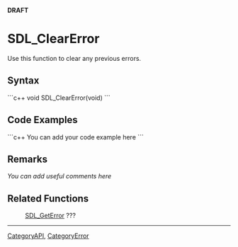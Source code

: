 <!-- pragma section-numbers off -->
<!-- pragma disable-camelcase -->
'''DRAFT'''

= SDL_ClearError =
Use this function to clear any previous errors.


== Syntax ==
```c++
void SDL_ClearError(void)
```

== Code Examples ==
```c++
You can add your code example here
```

== Remarks ==
''You can add useful comments here''

== Related Functions ==
:[[SDL_GetError]] ???

----
[[CategoryAPI]], [[CategoryError]]
